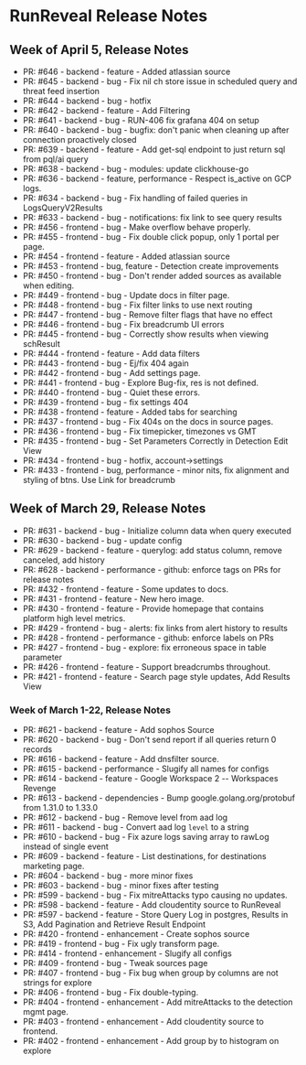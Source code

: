 # RunReveal Release Notes

## Week of April 5, Release Notes

- PR: #646 - backend - feature - Added atlassian source
- PR: #645 - backend - bug - Fix nil ch store issue in scheduled query and threat feed insertion
- PR: #644 - backend - bug - hotfix
- PR: #642 - backend - feature - Add Filtering
- PR: #641 - backend - bug - RUN-406 fix grafana 404 on setup
- PR: #640 - backend - bug - bugfix: don't panic when cleaning up after connection proactively closed
- PR: #639 - backend - feature - Add get-sql endpoint to just return sql from pql/ai query
- PR: #638 - backend - bug - modules: update clickhouse-go
- PR: #636 - backend - feature, performance - Respect is_active on GCP logs.
- PR: #634 - backend - bug - Fix handling of failed queries in LogsQueryV2Results
- PR: #633 - backend - bug - notifications: fix link to see query results
- PR: #456 - frontend - bug - Make overflow behave properly.
- PR: #455 - frontend - bug - Fix double click popup, only 1 portal per page.
- PR: #454 - frontend - feature - Added atlassian source
- PR: #453 - frontend - bug, feature - Detection create improvements
- PR: #450 - frontend - bug - Don't render added sources as available when editing.
- PR: #449 - frontend - bug - Update docs in filter page.
- PR: #448 - frontend - bug - Fix filter links to use next routing
- PR: #447 - frontend - bug - Remove filter flags that have no effect
- PR: #446 - frontend - bug - Fix breadcrumb UI errors
- PR: #445 - frontend - bug - Correctly show results when viewing schResult
- PR: #444 - frontend - feature - Add data filters
- PR: #443 - frontend - bug - Ej/fix 404 again
- PR: #442 - frontend - bug - Add settings page.
- PR: #441 - frontend - bug - Explore Bug-fix, res is not defined.
- PR: #440 - frontend - bug - Quiet these errors.
- PR: #439 - frontend - bug - fix settings 404
- PR: #438 - frontend - feature - Added tabs for searching
- PR: #437 - frontend - bug - Fix 404s on the docs in source pages.
- PR: #436 - frontend - bug - Fix timepicker, timezones vs GMT
- PR: #435 - frontend - bug - Set Parameters Correctly in Detection Edit View
- PR: #434 - frontend - bug - hotfix, account->settings
- PR: #433 - frontend - bug, performance - minor nits, fix alignment and styling of btns. Use Link for breadcrumb
## Week of March 29, Release Notes

- PR: #631 - backend - bug - Initialize column data when query executed
- PR: #630 - backend - bug - update config
- PR: #629 - backend - feature - querylog: add status column, remove canceled, add history
- PR: #628 - backend - performance - github: enforce tags on PRs for release notes
- PR: #432 - frontend - feature - Some updates to docs.
- PR: #431 - frontend - feature - New hero image.
- PR: #430 - frontend - feature - Provide homepage that contains platform high level metrics.
- PR: #429 - frontend - bug - alerts: fix links from alert history to results
- PR: #428 - frontend - performance - github: enforce labels on PRs
- PR: #427 - frontend - bug - explore: fix erroneous space in table parameter
- PR: #426 - frontend - feature - Support breadcrumbs throughout.
- PR: #421 - frontend - feature - Search page style updates, Add Results View

### Week of March 1-22, Release Notes

* PR: #621 - backend - feature - Add sophos Source
* PR: #620 - backend - bug - Don't send report if all queries return 0 records
* PR: #616 - backend - feature - Add dnsfilter source.
* PR: #615 - backend - performance - Slugify all names for configs
* PR: #614 - backend - feature - Google Workspace 2 -- Workspaces Revenge
* PR: #613 - backend - dependencies - Bump google.golang.org/protobuf from 1.31.0 to 1.33.0
* PR: #612 - backend - bug - Remove level from aad log
* PR: #611 - backend - bug - Convert aad log `level` to a string
* PR: #610 - backend - bug - Fix azure logs saving array to rawLog instead of single event
* PR: #609 - backend - feature - List destinations, for destinations marketing page.
* PR: #604 - backend - bug - more minor fixes
* PR: #603 - backend - bug - minor fixes after testing
* PR: #599 - backend - bug - Fix mitreAttacks typo causing no updates.
* PR: #598 - backend - feature - Add cloudentity source to RunReveal
* PR: #597 - backend - feature - Store Query Log in postgres, Results in S3, Add Pagination and Retrieve Result Endpoint
* PR: #420 - frontend - enhancement - Create sophos source
* PR: #419 - frontend - bug - Fix ugly transform page.
* PR: #414 - frontend - enhancement - Slugify all configs
* PR: #409 - frontend - bug - Tweak sources page
* PR: #407 - frontend - bug - Fix bug when group by columns are not strings for explore
* PR: #406 - frontend - bug - Fix double-typing.
* PR: #404 - frontend - enhancement - Add mitreAttacks to the detection mgmt page.
* PR: #403 - frontend - enhancement - Add cloudentity source to frontend.
* PR: #402 - frontend - enhancement - Add group by to histogram on explore
